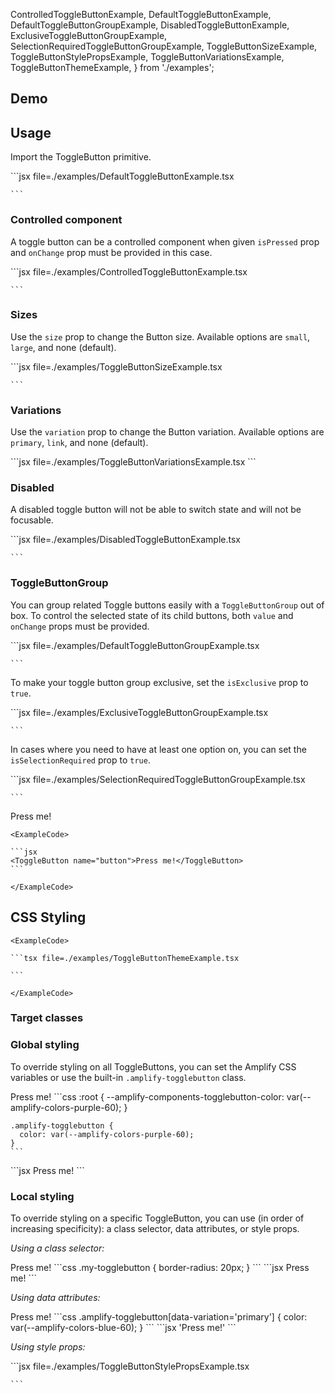 
  ControlledToggleButtonExample,
  DefaultToggleButtonExample,
  DefaultToggleButtonGroupExample,
  DisabledToggleButtonExample,
  ExclusiveToggleButtonGroupExample,
  SelectionRequiredToggleButtonGroupExample,
  ToggleButtonSizeExample,
  ToggleButtonStylePropsExample,
  ToggleButtonVariationsExample,
  ToggleButtonThemeExample,
} from './examples';

## Demo

<ToggleButtonDemo />

## Usage

Import the ToggleButton primitive.

<Example>
  <DefaultToggleButtonExample />
  <ExampleCode>
    ```jsx file=./examples/DefaultToggleButtonExample.tsx

    ```

  </ExampleCode>
</Example>

### Controlled component

A toggle button can be a controlled component when given `isPressed` prop and `onChange` prop must be provided in this case.

<Example>
  <ControlledToggleButtonExample />
  <ExampleCode>
    ```jsx file=./examples/ControlledToggleButtonExample.tsx

    ```

  </ExampleCode>
</Example>

### Sizes

Use the `size` prop to change the Button size. Available options are `small`, `large`, and none (default).

<Example>
  <ToggleButtonSizeExample />
  <ExampleCode>
    ```jsx file=./examples/ToggleButtonSizeExample.tsx

    ```

  </ExampleCode>
</Example>

### Variations

Use the `variation` prop to change the Button variation. Available options are `primary`, `link`, and none (default).

<Example>
  <ToggleButtonVariationsExample />

  <ExampleCode>
    ```jsx file=./examples/ToggleButtonVariationsExample.tsx
    ```
  </ExampleCode>
</Example>

### Disabled

A disabled toggle button will not be able to switch state and will not be focusable.

<Example>
  <DisabledToggleButtonExample />
  <ExampleCode>
    ```jsx file=./examples/DisabledToggleButtonExample.tsx

    ```

  </ExampleCode>
</Example>

### ToggleButtonGroup

You can group related Toggle buttons easily with a `ToggleButtonGroup` out of box. To control the selected state of its child buttons, both `value` and `onChange` props must be provided.

<Example>
  <DefaultToggleButtonGroupExample />
  <ExampleCode>
    ```jsx file=./examples/DefaultToggleButtonGroupExample.tsx

    ```

  </ExampleCode>
</Example>

To make your toggle button group exclusive, set the `isExclusive` prop to `true`.

<Example>
  <ExclusiveToggleButtonGroupExample />
  <ExampleCode>
    ```jsx file=./examples/ExclusiveToggleButtonGroupExample.tsx

    ```

  </ExampleCode>
</Example>

In cases where you need to have at least one option on, you can set the `isSelectionRequired` prop to `true`.

<Example>
  <SelectionRequiredToggleButtonGroupExample />
  <ExampleCode>
    ```jsx file=./examples/SelectionRequiredToggleButtonGroupExample.tsx

    ```

  </ExampleCode>
</Example>

<StandardHTMLAttributes component="ToggleButton" link="button" element="<button>">
  <Example>
    <ToggleButton name="button">Press me!</ToggleButton>

    <ExampleCode>

    ```jsx
    <ToggleButton name="button">Press me!</ToggleButton>
    ```

    </ExampleCode>

  </Example>
</StandardHTMLAttributes>

## CSS Styling

<ThemeExample component="ToggleButton">
  <Example>
    <ToggleButtonThemeExample />
    
    <ExampleCode>

    ```tsx file=./examples/ToggleButtonThemeExample.tsx

    ```

    </ExampleCode>

  </Example>
</ThemeExample>

### Target classes

<ComponentStyleDisplay componentName="ToggleButton" />

### Global styling

To override styling on all ToggleButtons, you can set the Amplify CSS variables or use the built-in `.amplify-togglebutton` class.

<Example>
  <ToggleButton className="my-togglebutton-global">Press me!</ToggleButton>
  <ExampleCode>
    ```css
    :root {
      --amplify-components-togglebutton-color: var(--amplify-colors-purple-60);
    }

    .amplify-togglebutton {
      color: var(--amplify-colors-purple-60);
    }
    ```

  </ExampleCode>

  <ExampleCode>
    ```jsx
    <ToggleButton className="my-togglebutton-global">Press me!</ToggleButton>
    ```

  </ExampleCode>
</Example>

### Local styling

To override styling on a specific ToggleButton, you can use (in order of increasing specificity): a class selector, data attributes, or style props.

_Using a class selector:_

<Example>
  <ToggleButton className="my-togglebutton">Press me!</ToggleButton>
  <ExampleCode>
    ```css
    .my-togglebutton {
      border-radius: 20px;
    }
    ```

  </ExampleCode>

  <ExampleCode>
    ```jsx
    <ToggleButton className="my-togglebutton">Press me!</ToggleButton>
    ```

  </ExampleCode>
</Example>

_Using data attributes:_

<Example>
  <ToggleButton className="my-togglebutton-data-attribute" variation="primary">
    Press me!
  </ToggleButton>
  <ExampleCode>
    ```css
    .amplify-togglebutton[data-variation='primary'] {
      color: var(--amplify-colors-blue-60);
    }
    ```

  </ExampleCode>

  <ExampleCode>
    ```jsx
    <ToggleButton className="my-togglebutton-data-attribute" variation="primary">
      'Press me!'
    </ToggleButton>
    ```

  </ExampleCode>
</Example>

_Using style props:_

<Example>
  <ToggleButtonStylePropsExample />
  <ExampleCode>
    ```jsx file=./examples/ToggleButtonStylePropsExample.tsx

    ```

  </ExampleCode>
</Example>
